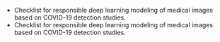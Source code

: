 - Checklist for responsible deep learning modeling of medical images based on COVID-19 detection studies.
- Checklist for responsible deep learning modeling of medical images based on COVID-19 detection studies.
